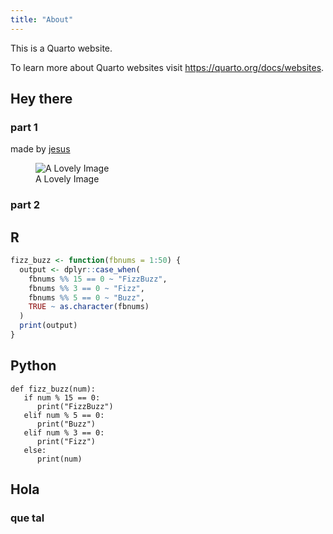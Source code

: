 ```yaml
---
title: "About"
---
```


This is a Quarto website.

To learn more about Quarto websites visit <https://quarto.org/docs/websites>.

## Hey there

### part 1

made by [jesus](https://barbierjoseph.com)

![A Lovely Image](img.jpg)

### part 2

::: {.panel-tabset}
## R

``` .r
fizz_buzz <- function(fbnums = 1:50) {
  output <- dplyr::case_when(
    fbnums %% 15 == 0 ~ "FizzBuzz",
    fbnums %% 3 == 0 ~ "Fizz",
    fbnums %% 5 == 0 ~ "Buzz",
    TRUE ~ as.character(fbnums)
  )
  print(output)
}
```

## Python

``` .python
def fizz_buzz(num):
   if num % 15 == 0:
      print("FizzBuzz")
   elif num % 5 == 0:
      print("Buzz")
   elif num % 3 == 0:
      print("Fizz")
   else:
      print(num)
```

:::

## Hola

### que tal
